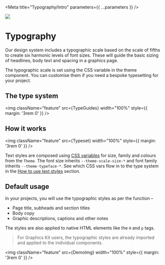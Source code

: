 

<Meta title="Typography/Intro" parameters={{ ...parameters }} />

![](https://graphics.thomsonreuters.com/style-assets/images/logos/reuters-graphics-logo/svg/graphics-logo-color-dark.svg)

# Typography

Our design system includes a typographic scale based on the scale of fifths to create six harmonic levels of font sizes. These will guide the basic sizing of headlines, body text and spacing in a graphics page.

The typographic scale is set using the CSS variable in the theme component. You can customise them if you need a bespoke typesetting for your project.

## The type system

<img
  className="feature"
  src={TypeGuides}
  width="100%"
  style={{ margin: '3rem 0' }}
/>

## How it works

<img
  className="feature"
  src={Typeset}
  width="100%"
  style={{ margin: '3rem 0' }}
/>

Text styles are composed using [CSS variables](/docs/theming-css-variables--page) for size, family and colours from the `Theme`. The font size inherits `--theme-scale-size-*` and font family inherits `--theme-typeface-*`. See which CSS vars flow in to the type system in the [How to use text styles](/docs/typography-how-to-use--text-styles) section.

## Default usage

In your projects, you will use the typographic styles as per the function –

- Page title, subheads and section titles
- Body copy
- Graphic descriptions, captions and other notes

The styles are also applied to native HTML elements like the `H` and `p` tags.

> For Graphics Kit users, the typographic styles are already imported and applied to the individual components.

<img
  className="feature"
  src={DemoImg}
  width="100%"
  style={{ margin: '3rem 0' }}
/>

